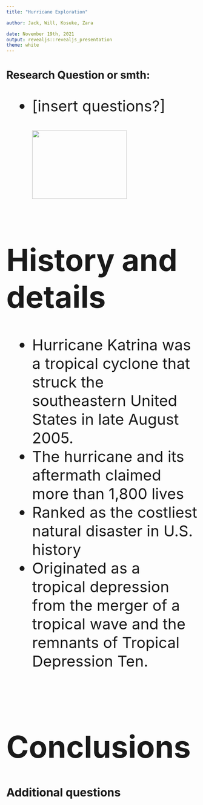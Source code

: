 ```yaml
---
title: "Hurricane Exploration"

author: Jack, Will, Kosuke, Zara

date: November 19th, 2021
output: revealjs::revealjs_presentation
theme: white
---
```



# Research Question or smth:{data-background="backgroud.jpg"}
<div style="font-size:30pt">

<section>    

- [insert questions?]

  
 <ul >
   <img src="strawberry.png"  height="180" width="250" style="align: center">
 </ul> 
    
</section>


# History and details {data-background="background.jpeg"}

- Hurricane Katrina was a tropical cyclone that struck the southeastern United States in late August 2005. 
- The hurricane and its aftermath claimed more than 1,800 lives
- Ranked as the costliest natural disaster in U.S. history
- Originated as a tropical depression from the merger of a tropical wave and the remnants of Tropical Depression Ten.


```r

```

# Conclusions {data-background="background.jpg"}


<div style="font-size:30px">


 
</span> 
 


**Additional questions**


<span>

</span> 